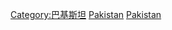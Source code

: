 {{Catnav|頁面分類|地理|国家|按國家分類|各國地理}}
{{Catnav|頁面分類|地理|国家|亚洲国家|巴基斯坦}}
{{Catnav|頁面分類|各種主題的頁面分類|依大洲来作的分类|各大洲地理|亚洲地理}}
{{Catnav|頁面分類|各種主題的頁面分類|按國家分類|各國地理}}
{{Commons category|Geography of Pakistan}}
{{Commons category|Maps of Pakistan|巴基斯坦地圖}}

[[Category:巴基斯坦|Category:巴基斯坦]]
[[Category:南亚地理|Pakistan]]
[[Category:亚洲各国地理|Pakistan]]